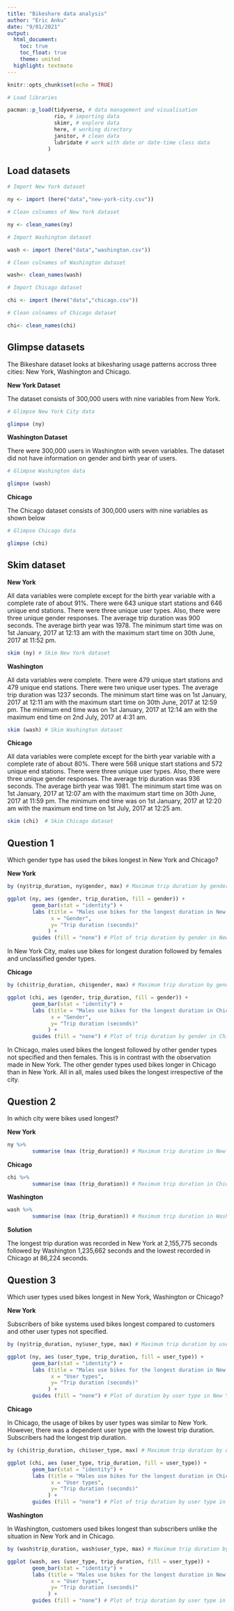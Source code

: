 ```yaml
---
title: "Bikeshare data analysis"
author: "Eric Anku"
date: "9/01/2021"
output:
  html_document:
    toc: true
    toc_float: true
    theme: united
  highlight: textmate
---
```


```r
knitr::opts_chunk$set(echo = TRUE)
```

```r
# Load libraries

pacman::p_load(tidyverse, # data management and visualisation
               rio, # importing data
               skimr, # explore data
               here, # working directory
               janitor, # clean data
               lubridate # work with date or date-time class data
             )
```


## Load datasets

```r
# Import New York dataset

ny <- import (here("data","new-york-city.csv"))

# Clean colnames of New York dataset

ny <- clean_names(ny)

# Import Washington dataset

wash <- import (here("data","washington.csv"))

# Clean colnames of Washington dataset

wash<- clean_names(wash)

# Import Chicago dataset

chi <- import (here("data","chicago.csv"))

# Clean colnames of Chicago dataset

chi<- clean_names(chi)

```



## Glimpse datasets

The Bikeshare dataset looks at bikesharing usage patterns accross three cities: New York, Washington and Chicago.

**New York Dataset**

The dataset consists of 300,000 users with nine variables from New York.



```r
# Glimpse New York City data

glimpse (ny)
```


**Washington Dataset**

There were 300,000 users in Washington with seven variables. The dataset did not have information on gender and birth year of users.



```r
# Glimpse Washington data

glimpse (wash)
```



**Chicago**


The Chicago dataset consists of 300,000 users with nine variables as shown below


```r
# Glimpse Chicago data

glimpse (chi)
```



## Skim dataset

**New York**

All data variables were complete except for the birth year variable with a complete rate of about 91%. There were 643 unique start stations and 646 unique end stations. There were three unique user types. Also, there were three unique gender responses. The average trip duration was 900 seconds. The average birth year was 1978. The minimum start time was on 1st January, 2017 at 12:13 am with the maximum start time on 30th June, 2017 at 11:52 pm.


```r
skim (ny) # Skim New York dataset
```


**Washington**

All data variables were complete. There were 479 unique start stations and 479 unique end stations. There were two unique user types. The average trip duration was 1237 seconds. The minimum start time was on 1st January, 2017 at 12:11 am with the maximum start time on 30th June, 2017 at 12:59 pm. The minimum end time was on 1st January, 2017 at 12:14 am with the maximum end time on 2nd July, 2017 at 4:31 am.



```r
skim (wash) # Skim Washington dataset
```




**Chicago**


All data variables were complete except for the birth year variable with a complete rate of about 80%. There were 568 unique start stations and 572 unique end stations. There were three unique user types. Also, there were three unique gender responses. The average trip duration was 936 seconds. The average birth year was 1981. The minimum start time was on 1st January, 2017 at 12:07 am with the maximum start time on 30th June, 2017 at 11:59 pm. The minimum end time was on 1st January, 2017 at 12:20 am with the maximum end time on 1st July, 2017 at 12:25 am.




```r
skim (chi)  # Skim Chicago dataset
```




## Question 1

Which gender type has used the bikes longest in New York and Chicago?

**New York**


```r
by (ny$trip_duration, ny$gender, max) # Maximum trip duration by gender
```



```r
ggplot (ny, aes (gender, trip_duration, fill = gender)) +
        geom_bar(stat = "identity") +
        labs (title = "Males use bikes for the longest duration in New York",
              x = "Gender",
              y= "Trip duration (seconds)"
             ) +
        guides (fill = "none") # Plot of trip duration by gender in New York

```


In New York City, males use bikes for longest duration followed by females and unclassified gender types.




**Chicago**

```r
by (chi$trip_duration, chi$gender, max) # Maximum trip duration by gender
```



```r
ggplot (chi, aes (gender, trip_duration, fill = gender)) +
        geom_bar(stat = "identity") +
        labs (title = "Males use bikes for the longest duration in Chicago",
              x = "Gender",
              y= "Trip duration (seconds)"
             ) +
        guides (fill = "none") # Plot of trip duration by gender in Chicago
```


In Chicago, males used bikes the longest followed by other gender types not specified and then females. This is in contrast with the observation made in New York. The other gender types used bikes longer in Chicago than in New York. All in all, males used bikes the longest irrespective of the city.


## Question 2

In which city were bikes used longest?


**New York**



```r
ny %>%
        summarise (max (trip_duration)) # Maximum trip duration in New York
```


**Chicago**



```r
chi %>%
        summarise (max (trip_duration)) # Maximum trip duration in Chicago

```


**Washington**



```r
wash %>%
        summarise (max (trip_duration)) # Maximum trip duration in Washington
```


**Solution**

The longest trip duration was recorded in New York at 2,155,775 seconds followed by Washington 1,235,662 seconds and the lowest recorded in Chicago at 86,224 seconds.



## Question 3



Which user types used bikes longest in New York, Washington or Chicago?


**New York**

Subscribers of bike systems used bikes longest compared to customers and other user types not specified.



```r
by (ny$trip_duration, ny$user_type, max) # Maximum trip duration by user types
```


```r
ggplot (ny, aes (user_type, trip_duration, fill = user_type)) +
        geom_bar(stat = "identity") +
        labs (title = "Males use bikes for the longest duration in New York",
              x = "User types",
              y= "Trip duration (seconds)"
             ) +
        guides (fill = "none") # Plot of duration by user type in New York
```



**Chicago**


In Chicago, the usage of bikes by user types was similar to New York. However, there was a dependent user type with the lowest trip duration. Subscribers had the longest trip duration.



```r
by (chi$trip_duration, chi$user_type, max) # Maximum trip duration by user types
```



```r
ggplot (chi, aes (user_type, trip_duration, fill = user_type)) +
        geom_bar(stat = "identity") +
        labs (title = "Males use bikes for the longest duration in Chicago",
              x = "User types",
              y= "Trip duration (seconds)"
             ) +
        guides (fill = "none") # Plot of trip duration by user type in Chicago
```



**Washington**


In Washington, customers used bikes longest than subscribers unlike the situation in New York and in Chicago.


```r
by (wash$trip_duration, wash$user_type, max) # Maximum trip duration by user types
```




```r
ggplot (wash, aes (user_type, trip_duration, fill = user_type)) +
        geom_bar(stat = "identity") +
        labs (title = "Males use bikes for the longest duration in New York",
              x = "User types",
              y= "Trip duration (seconds)"
             ) +
        guides (fill = "none") # Plot of trip duration by user type in Washington
```
